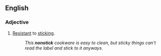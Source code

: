 ==English==

===Adjective===
{{en-adj|-}}

#[[resistant|Resistant]] to [[stick]]ing.
#:''This '''nonstick''' cookware is easy to clean, but sticky things can't read the label and stick to it anyways.''